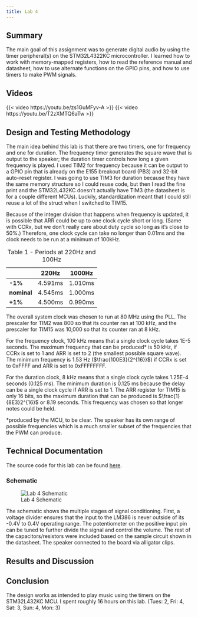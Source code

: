```yaml
---
title: Lab 4
---
```

## Summary
The main goal of this assignment was to generate digital audio by using the timer peripheral(s) on the STM32L4322KC microcontroller. I learned how to work with memory-mapped registers, how to read the reference manual and datasheet, how to use alternate functions on the GPIO pins, and how to use timers to make PWM signals.\

## Videos  
{{< video https://youtu.be/zs1GuMFyv-A >}}
{{< video https://youtu.be/T2zXMTQ6aTw >}}

## Design and Testing Methodology

The main idea behind this lab is that there are two timers, one for frequency and one for duration. The frequency timer generates the square wave that is output to the speaker; the duration timer controls how long a given frequency is played. I used TIM2 for frequency because it can be output to a GPIO pin that is already on the E155 breakout board (PB3) and 32-bit auto-reset register. I was going to use TIM3 for duration because they have the same memory structure so I could reuse code, but then I read the fine print and the STM32L432KC doesn't actually have TIM3 (the datasheet is for a couple different MCUs). Luckily, standardization meant that I could still reuse a lot of the struct when I switched to TIM15. \

Because of the integer division that happens when frequency is updated, it is possible that ARR could be up to one clock cycle short or long. (Same with CCRx, but we don't really care about duty cycle so long as it's close to 50%.) Therefore, one clock cycle can take no longer than 0.01ms and the clock needs to be run at a minimum of 100kHz.\

|             | **220Hz** | **1000Hz** |
|-------------|-----------|------------|
| **-1%**     | 4.591ms   | 1.010ms    |
| **nominal** | 4.545ms   | 1.000ms    |
| **+1%**     | 4.500ms   | 0.990ms    |
: Table 1 - Periods at 220Hz and 100Hz

The overall system clock was chosen to run at 80 MHz using the PLL. The prescaler for TIM2 was 800 so that its counter ran at 100 kHz, and the prescaler for TIM15 was 10,000 so that its counter ran at 8 kHz.\

For the frequency clock, 100 kHz means that a single clock cycle takes 1E-5 seconds. The maximum frequency that can be produced* is 50 kHz, if CCRx is set to 1 and ARR is set to 2 (the smallest possible square wave). The minimum frequency is 1.53 Hz ($\frac{100E3}{2^{16}}$) if CCRx is set to 0xFFFF and ARR is set to 0xFFFFFFFF.\

For the duration clock, 8 kHz means that a single clock cycle takes 1.25E-4 seconds (0.125 ms). The minimum duration is 0.125 ms because the delay can be a single clock cycle if ARR is set to 1. The ARR register for TIM15 is only 16 bits, so the maximum duration that can be produced is $\frac{1}{8E3}2^{16}$ or 8.19 seconds. This frequency was chosen so that longer notes could be held.\

*produced by the MCU, to be clear. The speaker has its own range of possible frequencies which is a much smaller subset of the frequencies that the PWM can produce.\



## Technical Documentation
The source code for this lab can be found [here](https://github.com/ellieSundheim/microPs-lab4).

### Schematic 
![Lab 4 Schematic](/labs/lab4/images/lab4_schematic.png)

The schematic shows the multiple stages of signal conditioning. First, a voltage divider ensures that the input to the LM386 is never outside of its -0.4V to 0.4V operating range. The potentiometer on the positive input pin can be tuned to further divide the signal and control the volume. The rest of the capacitors/resistors were included based on the sample circuit shown in the datasheet. The speaker connected to the board via alligator clips.

## Results and Discussion 

## Conclusion
The design works as intended to play music using the timers on the STM32L432KC MCU. I spent roughly 16 hours on this lab. (Tues: 2, Fri: 4, Sat: 3, Sun: 4, Mon: 3) 


